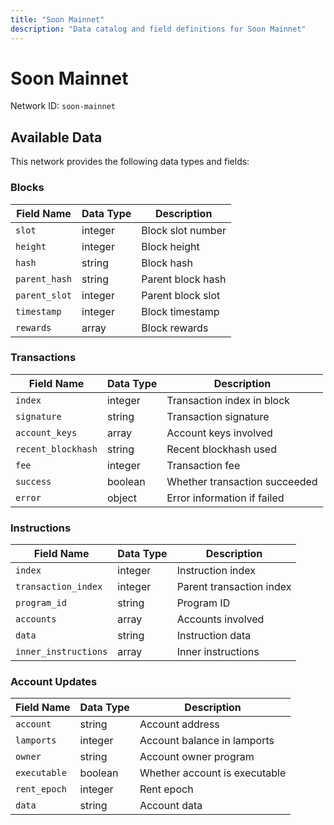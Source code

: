 ```yaml
---
title: "Soon Mainnet"
description: "Data catalog and field definitions for Soon Mainnet"
---
```


# Soon Mainnet

Network ID: `soon-mainnet`

## Available Data

This network provides the following data types and fields:

### Blocks

| Field Name | Data Type | Description |
|------------|-----------|-------------|
| `slot` | integer | Block slot number |
| `height` | integer | Block height |
| `hash` | string | Block hash |
| `parent_hash` | string | Parent block hash |
| `parent_slot` | integer | Parent block slot |
| `timestamp` | integer | Block timestamp |
| `rewards` | array | Block rewards |

### Transactions

| Field Name | Data Type | Description |
|------------|-----------|-------------|
| `index` | integer | Transaction index in block |
| `signature` | string | Transaction signature |
| `account_keys` | array | Account keys involved |
| `recent_blockhash` | string | Recent blockhash used |
| `fee` | integer | Transaction fee |
| `success` | boolean | Whether transaction succeeded |
| `error` | object | Error information if failed |

### Instructions

| Field Name | Data Type | Description |
|------------|-----------|-------------|
| `index` | integer | Instruction index |
| `transaction_index` | integer | Parent transaction index |
| `program_id` | string | Program ID |
| `accounts` | array | Accounts involved |
| `data` | string | Instruction data |
| `inner_instructions` | array | Inner instructions |

### Account Updates

| Field Name | Data Type | Description |
|------------|-----------|-------------|
| `account` | string | Account address |
| `lamports` | integer | Account balance in lamports |
| `owner` | string | Account owner program |
| `executable` | boolean | Whether account is executable |
| `rent_epoch` | integer | Rent epoch |
| `data` | string | Account data |
